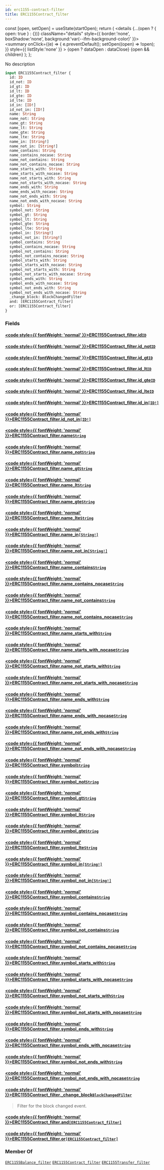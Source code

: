 ```yaml
---
id: erc1155-contract-filter
title: ERC1155Contract_filter
---
```









  const [open, setOpen] = useState(startOpen);
  return (
    <details {...(open ? { open: true } : {})} className="details" style={{ border:'none', boxShadow:'none', background:'var(--ifm-background-color)' }}>
      <summary
        onClick={(e) => {
          e.preventDefault();
          setOpen((open) => !open);
        }}
        style={{ listStyle:'none' }}
      >
      {open ? dataOpen : dataClose}
      </summary>
      {open && children}
    </details>
  );
};








No description


```graphql
input ERC1155Contract_filter {
  id: ID
  id_not: ID
  id_gt: ID
  id_lt: ID
  id_gte: ID
  id_lte: ID
  id_in: [ID!]
  id_not_in: [ID!]
  name: String
  name_not: String
  name_gt: String
  name_lt: String
  name_gte: String
  name_lte: String
  name_in: [String!]
  name_not_in: [String!]
  name_contains: String
  name_contains_nocase: String
  name_not_contains: String
  name_not_contains_nocase: String
  name_starts_with: String
  name_starts_with_nocase: String
  name_not_starts_with: String
  name_not_starts_with_nocase: String
  name_ends_with: String
  name_ends_with_nocase: String
  name_not_ends_with: String
  name_not_ends_with_nocase: String
  symbol: String
  symbol_not: String
  symbol_gt: String
  symbol_lt: String
  symbol_gte: String
  symbol_lte: String
  symbol_in: [String!]
  symbol_not_in: [String!]
  symbol_contains: String
  symbol_contains_nocase: String
  symbol_not_contains: String
  symbol_not_contains_nocase: String
  symbol_starts_with: String
  symbol_starts_with_nocase: String
  symbol_not_starts_with: String
  symbol_not_starts_with_nocase: String
  symbol_ends_with: String
  symbol_ends_with_nocase: String
  symbol_not_ends_with: String
  symbol_not_ends_with_nocase: String
  _change_block: BlockChangedFilter
  and: [ERC1155Contract_filter]
  or: [ERC1155Contract_filter]
}
```




### Fields

#### [<code style={{ fontWeight: 'normal' }}>ERC1155Contract_filter.<b>id</b></code>](#)<Bullet />[`ID`](/docs/subgraph/reference-guide/scalars/id) <Badge class="badge badge--secondary" text="scalar"/> 
> 
> 
> 
> 

#### [<code style={{ fontWeight: 'normal' }}>ERC1155Contract_filter.<b>id_not</b></code>](#)<Bullet />[`ID`](/docs/subgraph/reference-guide/scalars/id) <Badge class="badge badge--secondary" text="scalar"/> 
> 
> 
> 
> 

#### [<code style={{ fontWeight: 'normal' }}>ERC1155Contract_filter.<b>id_gt</b></code>](#)<Bullet />[`ID`](/docs/subgraph/reference-guide/scalars/id) <Badge class="badge badge--secondary" text="scalar"/> 
> 
> 
> 
> 

#### [<code style={{ fontWeight: 'normal' }}>ERC1155Contract_filter.<b>id_lt</b></code>](#)<Bullet />[`ID`](/docs/subgraph/reference-guide/scalars/id) <Badge class="badge badge--secondary" text="scalar"/> 
> 
> 
> 
> 

#### [<code style={{ fontWeight: 'normal' }}>ERC1155Contract_filter.<b>id_gte</b></code>](#)<Bullet />[`ID`](/docs/subgraph/reference-guide/scalars/id) <Badge class="badge badge--secondary" text="scalar"/> 
> 
> 
> 
> 

#### [<code style={{ fontWeight: 'normal' }}>ERC1155Contract_filter.<b>id_lte</b></code>](#)<Bullet />[`ID`](/docs/subgraph/reference-guide/scalars/id) <Badge class="badge badge--secondary" text="scalar"/> 
> 
> 
> 
> 

#### [<code style={{ fontWeight: 'normal' }}>ERC1155Contract_filter.<b>id_in</b></code>](#)<Bullet />[`[ID!]`](/docs/subgraph/reference-guide/scalars/id) <Badge class="badge badge--secondary" text="list"/> <Badge class="badge badge--secondary" text="scalar"/> 
> 
> 
> 
> 

#### [<code style={{ fontWeight: 'normal' }}>ERC1155Contract_filter.<b>id_not_in</b></code>](#)<Bullet />[`[ID!]`](/docs/subgraph/reference-guide/scalars/id) <Badge class="badge badge--secondary" text="list"/> <Badge class="badge badge--secondary" text="scalar"/> 
> 
> 
> 
> 

#### [<code style={{ fontWeight: 'normal' }}>ERC1155Contract_filter.<b>name</b></code>](#)<Bullet />[`String`](/docs/subgraph/reference-guide/scalars/string) <Badge class="badge badge--secondary" text="scalar"/> 
> 
> 
> 
> 

#### [<code style={{ fontWeight: 'normal' }}>ERC1155Contract_filter.<b>name_not</b></code>](#)<Bullet />[`String`](/docs/subgraph/reference-guide/scalars/string) <Badge class="badge badge--secondary" text="scalar"/> 
> 
> 
> 
> 

#### [<code style={{ fontWeight: 'normal' }}>ERC1155Contract_filter.<b>name_gt</b></code>](#)<Bullet />[`String`](/docs/subgraph/reference-guide/scalars/string) <Badge class="badge badge--secondary" text="scalar"/> 
> 
> 
> 
> 

#### [<code style={{ fontWeight: 'normal' }}>ERC1155Contract_filter.<b>name_lt</b></code>](#)<Bullet />[`String`](/docs/subgraph/reference-guide/scalars/string) <Badge class="badge badge--secondary" text="scalar"/> 
> 
> 
> 
> 

#### [<code style={{ fontWeight: 'normal' }}>ERC1155Contract_filter.<b>name_gte</b></code>](#)<Bullet />[`String`](/docs/subgraph/reference-guide/scalars/string) <Badge class="badge badge--secondary" text="scalar"/> 
> 
> 
> 
> 

#### [<code style={{ fontWeight: 'normal' }}>ERC1155Contract_filter.<b>name_lte</b></code>](#)<Bullet />[`String`](/docs/subgraph/reference-guide/scalars/string) <Badge class="badge badge--secondary" text="scalar"/> 
> 
> 
> 
> 

#### [<code style={{ fontWeight: 'normal' }}>ERC1155Contract_filter.<b>name_in</b></code>](#)<Bullet />[`[String!]`](/docs/subgraph/reference-guide/scalars/string) <Badge class="badge badge--secondary" text="list"/> <Badge class="badge badge--secondary" text="scalar"/> 
> 
> 
> 
> 

#### [<code style={{ fontWeight: 'normal' }}>ERC1155Contract_filter.<b>name_not_in</b></code>](#)<Bullet />[`[String!]`](/docs/subgraph/reference-guide/scalars/string) <Badge class="badge badge--secondary" text="list"/> <Badge class="badge badge--secondary" text="scalar"/> 
> 
> 
> 
> 

#### [<code style={{ fontWeight: 'normal' }}>ERC1155Contract_filter.<b>name_contains</b></code>](#)<Bullet />[`String`](/docs/subgraph/reference-guide/scalars/string) <Badge class="badge badge--secondary" text="scalar"/> 
> 
> 
> 
> 

#### [<code style={{ fontWeight: 'normal' }}>ERC1155Contract_filter.<b>name_contains_nocase</b></code>](#)<Bullet />[`String`](/docs/subgraph/reference-guide/scalars/string) <Badge class="badge badge--secondary" text="scalar"/> 
> 
> 
> 
> 

#### [<code style={{ fontWeight: 'normal' }}>ERC1155Contract_filter.<b>name_not_contains</b></code>](#)<Bullet />[`String`](/docs/subgraph/reference-guide/scalars/string) <Badge class="badge badge--secondary" text="scalar"/> 
> 
> 
> 
> 

#### [<code style={{ fontWeight: 'normal' }}>ERC1155Contract_filter.<b>name_not_contains_nocase</b></code>](#)<Bullet />[`String`](/docs/subgraph/reference-guide/scalars/string) <Badge class="badge badge--secondary" text="scalar"/> 
> 
> 
> 
> 

#### [<code style={{ fontWeight: 'normal' }}>ERC1155Contract_filter.<b>name_starts_with</b></code>](#)<Bullet />[`String`](/docs/subgraph/reference-guide/scalars/string) <Badge class="badge badge--secondary" text="scalar"/> 
> 
> 
> 
> 

#### [<code style={{ fontWeight: 'normal' }}>ERC1155Contract_filter.<b>name_starts_with_nocase</b></code>](#)<Bullet />[`String`](/docs/subgraph/reference-guide/scalars/string) <Badge class="badge badge--secondary" text="scalar"/> 
> 
> 
> 
> 

#### [<code style={{ fontWeight: 'normal' }}>ERC1155Contract_filter.<b>name_not_starts_with</b></code>](#)<Bullet />[`String`](/docs/subgraph/reference-guide/scalars/string) <Badge class="badge badge--secondary" text="scalar"/> 
> 
> 
> 
> 

#### [<code style={{ fontWeight: 'normal' }}>ERC1155Contract_filter.<b>name_not_starts_with_nocase</b></code>](#)<Bullet />[`String`](/docs/subgraph/reference-guide/scalars/string) <Badge class="badge badge--secondary" text="scalar"/> 
> 
> 
> 
> 

#### [<code style={{ fontWeight: 'normal' }}>ERC1155Contract_filter.<b>name_ends_with</b></code>](#)<Bullet />[`String`](/docs/subgraph/reference-guide/scalars/string) <Badge class="badge badge--secondary" text="scalar"/> 
> 
> 
> 
> 

#### [<code style={{ fontWeight: 'normal' }}>ERC1155Contract_filter.<b>name_ends_with_nocase</b></code>](#)<Bullet />[`String`](/docs/subgraph/reference-guide/scalars/string) <Badge class="badge badge--secondary" text="scalar"/> 
> 
> 
> 
> 

#### [<code style={{ fontWeight: 'normal' }}>ERC1155Contract_filter.<b>name_not_ends_with</b></code>](#)<Bullet />[`String`](/docs/subgraph/reference-guide/scalars/string) <Badge class="badge badge--secondary" text="scalar"/> 
> 
> 
> 
> 

#### [<code style={{ fontWeight: 'normal' }}>ERC1155Contract_filter.<b>name_not_ends_with_nocase</b></code>](#)<Bullet />[`String`](/docs/subgraph/reference-guide/scalars/string) <Badge class="badge badge--secondary" text="scalar"/> 
> 
> 
> 
> 

#### [<code style={{ fontWeight: 'normal' }}>ERC1155Contract_filter.<b>symbol</b></code>](#)<Bullet />[`String`](/docs/subgraph/reference-guide/scalars/string) <Badge class="badge badge--secondary" text="scalar"/> 
> 
> 
> 
> 

#### [<code style={{ fontWeight: 'normal' }}>ERC1155Contract_filter.<b>symbol_not</b></code>](#)<Bullet />[`String`](/docs/subgraph/reference-guide/scalars/string) <Badge class="badge badge--secondary" text="scalar"/> 
> 
> 
> 
> 

#### [<code style={{ fontWeight: 'normal' }}>ERC1155Contract_filter.<b>symbol_gt</b></code>](#)<Bullet />[`String`](/docs/subgraph/reference-guide/scalars/string) <Badge class="badge badge--secondary" text="scalar"/> 
> 
> 
> 
> 

#### [<code style={{ fontWeight: 'normal' }}>ERC1155Contract_filter.<b>symbol_lt</b></code>](#)<Bullet />[`String`](/docs/subgraph/reference-guide/scalars/string) <Badge class="badge badge--secondary" text="scalar"/> 
> 
> 
> 
> 

#### [<code style={{ fontWeight: 'normal' }}>ERC1155Contract_filter.<b>symbol_gte</b></code>](#)<Bullet />[`String`](/docs/subgraph/reference-guide/scalars/string) <Badge class="badge badge--secondary" text="scalar"/> 
> 
> 
> 
> 

#### [<code style={{ fontWeight: 'normal' }}>ERC1155Contract_filter.<b>symbol_lte</b></code>](#)<Bullet />[`String`](/docs/subgraph/reference-guide/scalars/string) <Badge class="badge badge--secondary" text="scalar"/> 
> 
> 
> 
> 

#### [<code style={{ fontWeight: 'normal' }}>ERC1155Contract_filter.<b>symbol_in</b></code>](#)<Bullet />[`[String!]`](/docs/subgraph/reference-guide/scalars/string) <Badge class="badge badge--secondary" text="list"/> <Badge class="badge badge--secondary" text="scalar"/> 
> 
> 
> 
> 

#### [<code style={{ fontWeight: 'normal' }}>ERC1155Contract_filter.<b>symbol_not_in</b></code>](#)<Bullet />[`[String!]`](/docs/subgraph/reference-guide/scalars/string) <Badge class="badge badge--secondary" text="list"/> <Badge class="badge badge--secondary" text="scalar"/> 
> 
> 
> 
> 

#### [<code style={{ fontWeight: 'normal' }}>ERC1155Contract_filter.<b>symbol_contains</b></code>](#)<Bullet />[`String`](/docs/subgraph/reference-guide/scalars/string) <Badge class="badge badge--secondary" text="scalar"/> 
> 
> 
> 
> 

#### [<code style={{ fontWeight: 'normal' }}>ERC1155Contract_filter.<b>symbol_contains_nocase</b></code>](#)<Bullet />[`String`](/docs/subgraph/reference-guide/scalars/string) <Badge class="badge badge--secondary" text="scalar"/> 
> 
> 
> 
> 

#### [<code style={{ fontWeight: 'normal' }}>ERC1155Contract_filter.<b>symbol_not_contains</b></code>](#)<Bullet />[`String`](/docs/subgraph/reference-guide/scalars/string) <Badge class="badge badge--secondary" text="scalar"/> 
> 
> 
> 
> 

#### [<code style={{ fontWeight: 'normal' }}>ERC1155Contract_filter.<b>symbol_not_contains_nocase</b></code>](#)<Bullet />[`String`](/docs/subgraph/reference-guide/scalars/string) <Badge class="badge badge--secondary" text="scalar"/> 
> 
> 
> 
> 

#### [<code style={{ fontWeight: 'normal' }}>ERC1155Contract_filter.<b>symbol_starts_with</b></code>](#)<Bullet />[`String`](/docs/subgraph/reference-guide/scalars/string) <Badge class="badge badge--secondary" text="scalar"/> 
> 
> 
> 
> 

#### [<code style={{ fontWeight: 'normal' }}>ERC1155Contract_filter.<b>symbol_starts_with_nocase</b></code>](#)<Bullet />[`String`](/docs/subgraph/reference-guide/scalars/string) <Badge class="badge badge--secondary" text="scalar"/> 
> 
> 
> 
> 

#### [<code style={{ fontWeight: 'normal' }}>ERC1155Contract_filter.<b>symbol_not_starts_with</b></code>](#)<Bullet />[`String`](/docs/subgraph/reference-guide/scalars/string) <Badge class="badge badge--secondary" text="scalar"/> 
> 
> 
> 
> 

#### [<code style={{ fontWeight: 'normal' }}>ERC1155Contract_filter.<b>symbol_not_starts_with_nocase</b></code>](#)<Bullet />[`String`](/docs/subgraph/reference-guide/scalars/string) <Badge class="badge badge--secondary" text="scalar"/> 
> 
> 
> 
> 

#### [<code style={{ fontWeight: 'normal' }}>ERC1155Contract_filter.<b>symbol_ends_with</b></code>](#)<Bullet />[`String`](/docs/subgraph/reference-guide/scalars/string) <Badge class="badge badge--secondary" text="scalar"/> 
> 
> 
> 
> 

#### [<code style={{ fontWeight: 'normal' }}>ERC1155Contract_filter.<b>symbol_ends_with_nocase</b></code>](#)<Bullet />[`String`](/docs/subgraph/reference-guide/scalars/string) <Badge class="badge badge--secondary" text="scalar"/> 
> 
> 
> 
> 

#### [<code style={{ fontWeight: 'normal' }}>ERC1155Contract_filter.<b>symbol_not_ends_with</b></code>](#)<Bullet />[`String`](/docs/subgraph/reference-guide/scalars/string) <Badge class="badge badge--secondary" text="scalar"/> 
> 
> 
> 
> 

#### [<code style={{ fontWeight: 'normal' }}>ERC1155Contract_filter.<b>symbol_not_ends_with_nocase</b></code>](#)<Bullet />[`String`](/docs/subgraph/reference-guide/scalars/string) <Badge class="badge badge--secondary" text="scalar"/> 
> 
> 
> 
> 

#### [<code style={{ fontWeight: 'normal' }}>ERC1155Contract_filter.<b>_change_block</b></code>](#)<Bullet />[`BlockChangedFilter`](/docs/subgraph/reference-guide/inputs/block-changed-filter) <Badge class="badge badge--secondary" text="input"/> 
> 
> 
> Filter for the block changed event.
> 

#### [<code style={{ fontWeight: 'normal' }}>ERC1155Contract_filter.<b>and</b></code>](#)<Bullet />[`[ERC1155Contract_filter]`](/docs/subgraph/reference-guide/inputs/erc1155-contract-filter) <Badge class="badge badge--secondary" text="list"/> <Badge class="badge badge--secondary" text="input"/> 
> 
> 
> 
> 

#### [<code style={{ fontWeight: 'normal' }}>ERC1155Contract_filter.<b>or</b></code>](#)<Bullet />[`[ERC1155Contract_filter]`](/docs/subgraph/reference-guide/inputs/erc1155-contract-filter) <Badge class="badge badge--secondary" text="list"/> <Badge class="badge badge--secondary" text="input"/> 
> 
> 
> 
> 





### Member Of

[`ERC1155Balance_filter`](/docs/subgraph/reference-guide/inputs/erc1155-balance-filter)  <Badge class="badge badge--secondary" text="input"/><Bullet />[`ERC1155Contract_filter`](/docs/subgraph/reference-guide/inputs/erc1155-contract-filter)  <Badge class="badge badge--secondary" text="input"/><Bullet />[`ERC1155Transfer_filter`](/docs/subgraph/reference-guide/inputs/erc1155-transfer-filter)  <Badge class="badge badge--secondary" text="input"/>

